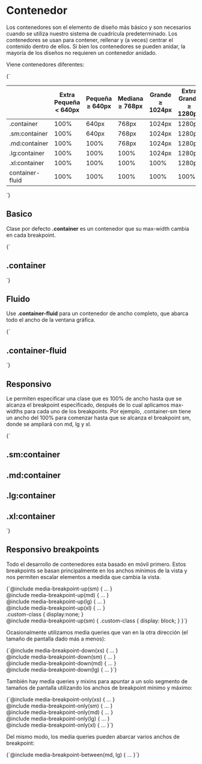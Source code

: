 
<Meta title="Layout/Contenedor" />

# Contenedor

Los contenedores son el elemento de diseño más básico y son necesarios cuando se utiliza nuestro sistema de cuadrícula predeterminado. Los contenedores se usan para contener, rellenar y (a veces) centrar el contenido dentro de ellos. Si bien los contenedores se pueden anidar, la mayoría de los diseños no requieren un contenedor anidado.

Viene contenedores diferentes:

<Preview>
  <Story
		name="Tabla"
		height="260px"
	>
		{`<table class="table-all">
				<thead>
					<tr>
						<th></th>
						<th>Extra Pequeña < 640px</th>
						<th>Pequeña ≥ 640px</th>
						<th>Mediana ≥ 768px</th>
						<th>Grande ≥ 1024px</th>
						<th>Extra Grande ≥ 1280px</th>
					</tr>
				</thead>
				<tbody>
					<tr>
						<td class="text-default">.container</td>
						<td>100%</td>
						<td>640px</td>
						<td>768px</td>
						<td>1024px</td>
						<td>1280px</td>
					</tr>
					<tr>
						<td class="text-default">.sm:container</td>
						<td>100%</td>
						<td>640px</td>
						<td>768px</td>
						<td>1024px</td>
						<td>1280px</td>
					</tr>
					<tr>
						<td class="text-default">.md:container</td>
						<td>100%</td>
						<td>100%</td>
						<td>768px</td>
						<td>1024px</td>
						<td>1280px</td>
					</tr>
					<tr>
						<td class="text-default">.lg:container</td>
						<td>100%</td>
						<td>100%</td>
						<td>100%</td>
						<td>1024px</td>
						<td>1280px</td>
					</tr>
					<tr>
						<td class="text-default">.xl:container</td>
						<td>100%</td>
						<td>100%</td>
						<td>100%</td>
						<td>100%</td>
						<td>1280px</td>
					</tr>
					<tr>
						<td class="text-default">container-fluid</td>
						<td>100%</td>
						<td>100%</td>
						<td>100%</td>
						<td>100%</td>
						<td>100%</td>
					</tr>
				</tbody>
			</table>`}
	</Story>
</Preview>

## Basico

Clase por defecto <b>.container</b> es un contenedor que su max-width cambia en cada breakpoint.

<Preview>
  <Story
		name="Basico"
		height="70px"
	>
		{`<div class="container">
				<div class="p-20 bg-primary">
					<h2 class="text text-white">.container</h2>
				</div>
			</div>`}
	</Story>
</Preview>

## Fluido

Use <b>.container-fluid</b> para un contenedor de ancho completo, que abarca todo el ancho de la ventana gráfica.

<Preview>
  <Story
		name="Fluido"
		height="70px"
	>
		{`<div class="container-fluid">
				<div class="p-20 bg-default">
					<h2 class="text text-white">.container-fluid</h2>
				</div>
			</div>`}
	</Story>
</Preview>

## Responsivo

Le permiten especificar una clase que es 100% de ancho hasta que se alcanza el breakpoint especificado, después de lo cual aplicamos max-widths para cada uno de los breakpoints. Por ejemplo, .container-sm tiene un ancho del 100% para comenzar hasta que se alcanza el breakpoint sm, donde se ampliará con md, lg y xl.

<Preview>
  <Story
		name="Responsivo"
		height="300px"
	>
		{`<div class="sm:container p-20 bg-default">
				<h2 class="text text-white">.sm:container</h2>
			</div>
			<div class="md:container p-20 bg-primary mt-20">
				<h2 class="text text-white">.md:container</h2>
			</div>
			<div class="lg:container p-20 bg-default mt-20">
				<h2 class="text text-white">.lg:container</h2>
			</div>
			<div class="xl:container p-20 bg-primary mt-20">
				<h2 class="text text-white">.xl:container</h2>
			</div>`}
	</Story>
</Preview>


## Responsivo breakpoints

Todo el desarrollo de contenedores esta basado en móvil primero. Estos breakpoints se basan principalmente en los anchos mínimos de la vista y nos permiten escalar elementos a medida que cambia la vista.

<Preview>
  <Story
		name="Responsivo breakpoints"
		height="120px"
	>
		{`@include media-breakpoint-up(sm) { ... }<br/>
			@include media-breakpoint-up(md) { ... }<br/>
			@include media-breakpoint-up(lg) { ... }<br/>
			@include media-breakpoint-up(xl) { ... }<br/>
			.custom-class {
				display:none;
			}<br/>
			@include media-breakpoint-up(sm) {
				.custom-class {
					display: block;
				}
			}`}
	</Story>
</Preview>

Ocasionalmente utilizamos media queries que van en la otra dirección (el tamaño de pantalla dado más a menos):

<Preview>
  <Story
		name="Responsivo breakpoints Escritorio - Móvil"
		height="80px"
	>
		{`@include media-breakpoint-down(xs) { ... }<br/>
			@include media-breakpoint-down(sm) { ... }<br/>
			@include media-breakpoint-down(md) { ... }<br/>
			@include media-breakpoint-down(lg) { ... }`}
	</Story>
</Preview>

También hay media queries y mixins para apuntar a un solo segmento de tamaños de pantalla utilizando los anchos de breakpoint mínimo y máximo:

<Preview>
  <Story
		name="Responsivo breakpoints Solo"
		height="100px"
	>
		{`@include media-breakpoint-only(xs) { ... }<br/>
			@include media-breakpoint-only(sm) { ... }<br/>
			@include media-breakpoint-only(md) { ... }<br/>
			@include media-breakpoint-only(lg) { ... }<br/>
			@include media-breakpoint-only(xl) { ... }`}
	</Story>
</Preview>

Del mismo modo, los media queries pueden abarcar varios anchos de breakpoint:

<Preview>
  <Story
		name="Responsivo breakpoints Entre"
		height="30px"
	>
		{`@include media-breakpoint-between(md, lg) { ... }`}
	</Story>
</Preview>
